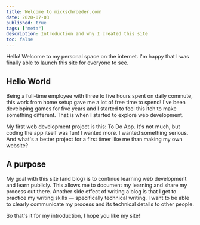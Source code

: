 ```yaml
---
title: Welcome to mickschroeder.com!
date: 2020-07-03
published: true
tags: ["meta"]
description: Introduction and why I created this site
toc: false
---
```



Hello! Welcome to my personal space on the internet. I'm happy that I was finally able to launch this site for everyone to see.

## Hello World

Being a full-time employee with three to five hours spent on daily commute, this work from home setup gave me a lot of free time to spend! I've been developing games for five years and I started to feel this itch to make something different. That is when I started to explore web development.

My first web development project is this: <ExtLink link="https://jeffjads-todo-app-react.netlify.app/" newTab>To Do App</ExtLink>. It's not much, but coding the app itself was fun! I wanted more. I wanted something serious. And what's a better project for a first timer like me than making my own website?

## A purpose

My goal with this site (and blog) is to continue learning web development and learn publicly. This allows me to document my learning and share my process out there. Another side effect of writing a blog is that I get to practice my writing skills — specifically technical writing. I want to be able to clearly communicate my process and its technical details to other people.

So that's it for my introduction, I hope you like my site!
